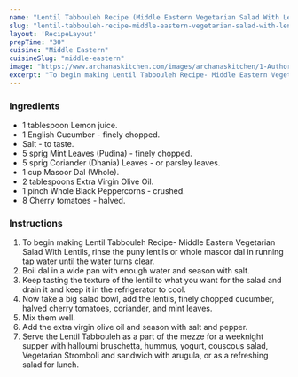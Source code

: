 ---
name: "Lentil Tabbouleh Recipe (Middle Eastern Vegetarian Salad With Lentils)"
slug: "lentil-tabbouleh-recipe-middle-eastern-vegetarian-salad-with-lentils"
layout: 'RecipeLayout'
prepTime: "30"
cuisine: "Middle Eastern"
cuisineSlug: "middle-eastern"
image: "https://www.archanaskitchen.com/images/archanaskitchen/1-Author/Nithya_Anantham/Lentil_Tabbouleh.jpg"
excerpt: "To begin making Lentil Tabbouleh Recipe- Middle Eastern Vegetarian Salad With Lentils, rinse the puny lentils or whole masoor dal in running tap water until the water turns clear"
---

### Ingredients

- 1 tablespoon Lemon juice.
- 1 English Cucumber - finely chopped.
- Salt - to taste.
- 5 sprig Mint Leaves (Pudina) - finely chopped.
- 5 sprig Coriander (Dhania) Leaves - or parsley leaves.
- 1 cup Masoor Dal (Whole).
- 2 tablespoons Extra Virgin Olive Oil.
- 1 pinch Whole Black Peppercorns - crushed.
- 8 Cherry tomatoes - halved.

### Instructions

1. To begin making Lentil Tabbouleh Recipe- Middle Eastern Vegetarian Salad With Lentils, rinse the puny lentils or whole masoor dal in running tap water until the water turns clear.
1. Boil dal in a wide pan with enough water and season with salt.
1. Keep tasting the texture of the lentil to what you want for the salad and drain it and keep it in the refrigerator to cool.
1. Now take a big salad bowl, add the lentils, finely chopped cucumber, halved cherry tomatoes, coriander, and mint leaves.
1. Mix them well.
1. Add the extra virgin olive oil and season with salt and pepper.
1. Serve the Lentil Tabbouleh as a part of the mezze for a weeknight supper with halloumi bruschetta, hummus, yogurt, couscous salad, Vegetarian Stromboli and sandwich with arugula, or as a refreshing salad for lunch.
